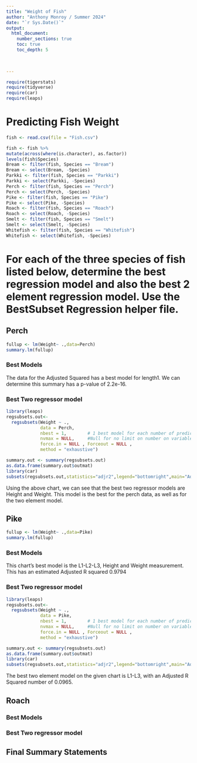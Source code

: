 ```yaml
---
title: "Weight of Fish"
author: "Anthony Monroy / Summer 2024"
date: "`r Sys.Date()`"  
output: 
  html_document:
    number_sections: true
    toc: true
    toc_depth: 5

 
    
---
```



```r
require(tigerstats)
require(tidyverse)
require(car)
require(leaps)
```

# Predicting Fish Weight
```r
fish <- read.csv(file = "Fish.csv")
```

```r
 
fish <- fish %>%
mutate(across(where(is.character), as.factor))
levels(fish$Species)
Bream <- filter(fish, Species == "Bream")
Bream <- select(Bream, -Species) 
Parkki <- filter(fish, Species == "Parkki")
Parkki <- select(Parkki, -Species) 
Perch <- filter(fish, Species == "Perch")
Perch <- select(Perch, -Species) 
Pike <- filter(fish, Species == "Pike")
Pike <- select(Pike, -Species) 
Roach <- filter(fish, Species == "Roach")
Roach <- select(Roach, -Species) 
Smelt <- filter(fish, Species == "Smelt")
Smelt <- select(Smelt, -Species) 
Whitefish <- filter(fish, Species == "Whitefish")
Whitefish <- select(Whitefish, -Species) 
```

# For each of the three species of fish listed below, determine the best regression model and also the best 2 element regression model. Use the BestSubset Regression helper file.


## Perch

```r
fullup <- lm(Weight~ .,data=Perch)
summary.lm(fullup)
```

### Best Models

The data for the Adjusted Squared has a best model for length1. We can determine this summary has a p-value of 2.2e-16. 

### Best Two regressor model

```r
library(leaps)
regsubsets.out<-
  regsubsets(Weight ~ .,
             data = Perch,
             nbest = 1,        # 1 best model for each number of predictors 
             nvmax = NULL,     #Null for no limit on number on variables
             force.in = NULL , Forceout = NULL ,
             method = "exhaustive")

summary.out <- summary(regsubsets.out)
as.data.frame(summary.out$outmat)
library(car)
subsets(regsubsets.out,statistics="adjr2",legend="bottomright",main="Adjusted R^2")
```


Using the above chart, we can see that the best two regressor models are Height and Weight. This model is the best for the perch data, as well as for the two element model. 

## Pike

```r
fullup <- lm(Weight~ .,data=Pike)
summary.lm(fullup)
```

### Best Models

This chart's best model is the L1-L2-L3, Height and Weight measurement. This has an estimated Adjusted R squared 0.9794

### Best Two regressor model

```r
library(leaps)
regsubsets.out<-
  regsubsets(Weight ~ .,
             data = Pike,
             nbest = 1,        # 1 best model for each number of predictors 
             nvmax = NULL,     #Null for no limit on number on variables
             force.in = NULL , Forceout = NULL ,
             method = "exhaustive")

summary.out <- summary(regsubsets.out)
as.data.frame(summary.out$outmat)
library(car)
subsets(regsubsets.out,statistics="adjr2",legend="bottomright",main="Adjusted R^2")
```

The best two element model on the given chart is L1-L3, with an Adjusted R Squared number of 0.0965.

## Roach

### Best Models

### Best Two regressor model

## Final Summary Statements